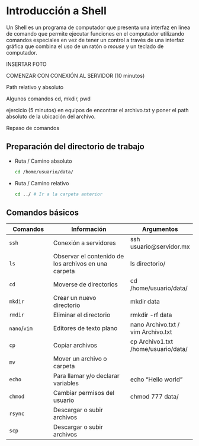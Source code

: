 # Introducción a Shell

Un Shell es un programa de computador que presenta una interfaz en línea de comando que permite ejecutar funciones en el computador utilizando comandos especiales en vez de tener un control a través de una interfaz gráfica que combina el uso de un ratón o *mouse* y un teclado de computador.

INSERTAR FOTO

COMENZAR CON CONEXIÓN AL SERVIDOR (10 minutos)

Path relativo y absoluto

Algunos comandos cd, mkdir, pwd

ejercicio (5 minutos) en equipos de encontrar el archivo.txt y poner el path absoluto de la ubicación del archivo.

Repaso de comandos

## Preparación del directorio de trabajo

-   Ruta / Camino absoluto

    ``` .bash
    cd /home/usuario/data/
    ```

-   Ruta / Camino relativo

    ``` .bash
    cd ../ # Ir a la carpeta anterior
    ```

## **Comandos básicos**

| Comandos | Información | Argumentos |
|------------------|--------------------------------|-----------------------|
| `ssh` | Conexión a servidores | ssh usuario\@servidor.mx |
| `ls` | Observar el contenido de los archivos en una carpeta | ls directorio/ |
| `cd` | Moverse de directorios | cd /home/usuario/data/ |
| `mkdir` | Crear un nuevo directorio | mkdir data |
| `rmdir` | Eliminar el directorio | rmkdir -rf data |
| `nano`/`vim` | Editores de texto plano | nano Archivo.txt / vim Archivo.txt |
| `cp` | Copiar archivos | cp Archivo1.txt /home/usuario/data/ |
| `mv` | Mover un archivo o carpeta |  |
| `echo` | Para llamar y/o declarar variables | echo "Hello world" |
| `chmod` | Cambiar permisos del usuario | chmod 777 data/ |
| `rsync` | Descargar o subir archivos |  |
| `scp` | Descargar o subir archivos |  |
